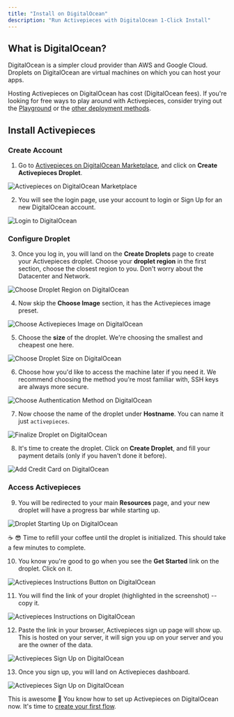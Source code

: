 ```yaml
---
title: "Install on DigitalOcean"
description: "Run Activepieces with DigitalOcean 1-Click Install"
---
```


## What is DigitalOcean?

DigitalOcean is a simpler cloud provider than AWS and Google Cloud. Droplets on DigitalOcean are virtual machines on which you can host your apps.

<Warning>Hosting Activepieces on DigitalOcean has cost (DigitalOcean fees). If you're looking for free ways to play around with Activepieces, consider trying out the [Playground](https://demo.activepieces.com) or the [other deployment methods](./overview).</Warning>

## Install Activepieces

### Create Account

1. Go to [Activepieces on DigitalOcean Marketplace](https://marketplace.digitalocean.com/apps/activepieces), and click on **Create Activepieces Droplet**.

![Activepieces on DigitalOcean Marketplace](../resources/screenshots/digitalocean-marketplace.png)

2. You will see the login page, use your account to login or Sign Up for an new DigitalOcean account.

![Login to DigitalOcean](../resources/screenshots/digitalocean-login.png)

### Configure Droplet

3. Once you log in, you will land on the **Create Droplets** page to create your Activepieces droplet. Choose your **droplet region** in the first section, choose the closest region to you. Don't worry about the Datacenter and Network.

![Choose Droplet Region on DigitalOcean](../resources/screenshots/digitalocean-choose-region.png)

4. Now skip the **Choose Image** section, it has the Activepieces image preset.

![Choose Activepieces Image on DigitalOcean](../resources/screenshots/digitalocean-choose-image.png)

5. Choose the **size** of the droplet. We're choosing the smallest and cheapest one here.

![Choose Droplet Size on DigitalOcean](../resources/screenshots/digitalocean-choose-size.png)

6. Choose how you'd like to access the machine later if you need it. We recommend choosing the method you're most familiar with, SSH keys are always more secure.

![Choose Authentication Method on DigitalOcean](../resources/screenshots/digitalocean-choose-authentication-method.png)

7. Now choose the name of the droplet under **Hostname**. You can name it just `activepieces`.

![Finalize Droplet on DigitalOcean](../resources/screenshots/digitalocean-finalize-details.png)

8. It's time to create the droplet. Click on **Create Droplet**, and fill your payment details (only if you haven't done it before).

![Add Credit Card on DigitalOcean](../resources/screenshots/digitalocean-payment-details.png)

### Access Activepieces

9. You will be redirected to your main **Resources** page, and your new droplet will have a progress bar while starting up.

![Droplet Starting Up on DigitalOcean](../resources/screenshots/digitalocean-droplet-loading.png)

☕ 😎 Time to refill your coffee until the droplet is initialized. This should take a few minutes to complete.

10. You know you're good to go when you see the **Get Started** link on the droplet. Click on it.

![Activepieces Instructions Button on DigitalOcean](../resources/screenshots/digitalocean-get-started-button.png)

11. You will find the link of your droplet (highlighted in the screenshot) -- copy it.

![Activepieces Instructions on DigitalOcean](../resources/screenshots/digitalocean-get-started-instructions.png)

12. Paste the link in your browser, Activepieces sign up page will show up. This is hosted on your server, it will sign you up on your server and you are the owner of the data.

![Activepieces Sign Up on DigitalOcean](../resources/screenshots/digitalocean-activepieces-sign-up.png)

13. Once you sign up, you will land on Activepieces dashboard.

![Activepieces Sign Up on DigitalOcean](../resources/screenshots/digitalocean-activepieces-dashboard.png)

This is awesome 🎊 You know how to set up Activepieces on DigitalOcean now. It's time to [create your first flow](../getting-started/quickstart).